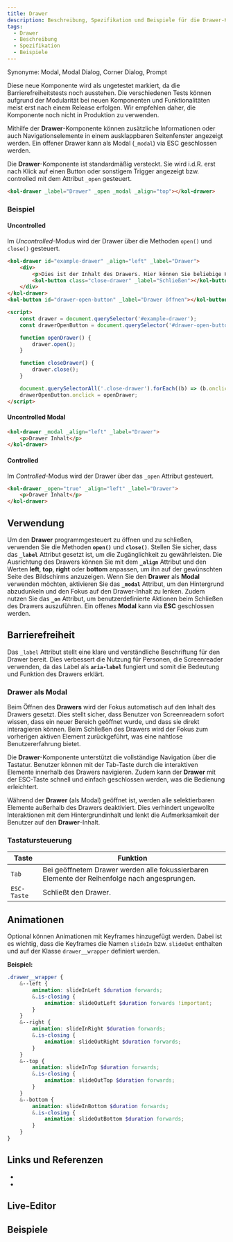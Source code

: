 ```yaml
---
title: Drawer
description: Beschreibung, Spezifikation und Beispiele für die Drawer-Komponente.
tags:
  - Drawer
  - Beschreibung
  - Spezifikation
  - Beispiele
---
```



Synonyme: Modal, Modal Dialog, Corner Dialog, Prompt

<kol-alert _type="warning" _variant="card">
	<kol-badge _color="#476af5" _label="Preview"></kol-badge> Diese neue Komponente wird als ungetestet markiert, da die Barrierefreiheitstests noch ausstehen. Die verschiedenen Tests können aufgrund der Modularität bei neuen Komponenten und Funktionalitäten meist erst nach einem Release erfolgen. Wir empfehlen daher, die Komponente noch nicht in Produktion zu verwenden.
</kol-alert>

Mithilfe der **Drawer**-Komponente können zusätzliche Informationen oder auch Navigationselemente in einem ausklappbaren Seitenfenster angezeigt werden. Ein offener Drawer kann als Modal (`_modal`) via ESC geschlossen werden.

Die **Drawer**-Komponente ist standardmäßig versteckt. Sie wird i.d.R. erst nach Klick auf einen Button oder sonstigem Trigger angezeigt bzw. controlled mit dem Attribut `_open` gesteuert.

```html
<kol-drawer _label="Drawer" _open _modal _align="top"></kol-drawer>
```

### Beispiel

#### Uncontrolled

Im _Uncontrolled_-Modus wird der Drawer über die Methoden `open()` und `close()` gesteuert.

```html
<kol-drawer id="example-drawer" _align="left" _label="Drawer">
	<div>
		<p>Dies ist der Inhalt des Drawers. Hier können Sie beliebige HTML-Elemente einfügen.</p>
		<kol-button class="close-drawer" _label="Schließen"></kol-button>
	</div>
</kol-drawer>
<kol-button id="drawer-open-button" _label="Drawer öffnen"></kol-button>

<script>
	const drawer = document.querySelector('#example-drawer');
	const drawerOpenButton = document.querySelector('#drawer-open-button');

	function openDrawer() {
		drawer.open();
	}

	function closeDrawer() {
		drawer.close();
	}

	document.querySelectorAll('.close-drawer').forEach((b) => (b.onclick = closeDrawer));
	drawerOpenButton.onclick = openDrawer;
</script>
```

#### Uncontrolled Modal

```html
<kol-drawer _modal _align="left" _label="Drawer">
	<p>Drawer Inhalt</p>
</kol-drawer>
```

#### Controlled

Im _Controlled_-Modus wird der Drawer über das `_open` Attribut gesteuert.

```html
<kol-drawer _open="true" _align="left" _label="Drawer">
	<p>Drawer Inhalt</p>
</kol-drawer>
```

## Verwendung

Um den **Drawer** programmgesteuert zu öffnen und zu schließen, verwenden Sie die Methoden **`open()`** und **`close()`**. Stellen Sie sicher, dass das **`_label`** Attribut gesetzt ist, um die Zugänglichkeit zu gewährleisten. Die Ausrichtung des Drawers können Sie mit dem **`_align`** Attribut und den Werten **left**, **top**, **right** oder **bottom** anpassen, um ihn auf der gewünschten Seite des Bildschirms anzuzeigen. Wenn Sie den **Drawer** als **Modal** verwenden möchten, aktivieren Sie das **`_modal`** Attribut, um den Hintergrund abzudunkeln und den Fokus auf den Drawer-Inhalt zu lenken. Zudem nutzen Sie das **`_on`** Attribut, um benutzerdefinierte Aktionen beim Schließen des Drawers auszuführen. Ein offenes **Modal** kann via **ESC** geschlossen werden.

## Barrierefreiheit

Das `_label` Attribut stellt eine klare und verständliche Beschriftung für den Drawer bereit. Dies verbessert die Nutzung für Personen, die Screenreader verwenden, da das Label als **`aria-label`** fungiert und somit die Bedeutung und Funktion des Drawers erklärt.

### Drawer als Modal

Beim Öffnen des **Drawers** wird der Fokus automatisch auf den Inhalt des Drawers gesetzt. Dies stellt sicher, dass Benutzer von Screenreadern sofort wissen, dass ein neuer Bereich geöffnet wurde, und dass sie direkt interagieren können. Beim Schließen des Drawers wird der Fokus zum vorherigen aktiven Element zurückgeführt, was eine nahtlose Benutzererfahrung bietet.

Die **Drawer**-Komponente unterstützt die vollständige Navigation über die Tastatur. Benutzer können mit der Tab-Taste durch die interaktiven Elemente innerhalb des Drawers navigieren. Zudem kann der **Drawer** mit der ESC-Taste schnell und einfach geschlossen werden, was die Bedienung erleichtert.

Während der **Drawer** (als Modal) geöffnet ist, werden alle selektierbaren Elemente außerhalb des Drawers deaktiviert. Dies verhindert ungewollte Interaktionen mit dem Hintergrundinhalt und lenkt die Aufmerksamkeit der Benutzer auf den **Drawer**-Inhalt.

### Tastatursteuerung

| Taste       | Funktion                                                                                     |
| ----------- | -------------------------------------------------------------------------------------------- |
| `Tab`       | Bei geöffnetem Drawer werden alle fokussierbaren Elemente der Reihenfolge nach angesprungen. |
| `ESC-Taste` | Schließt den Drawer.                                                                         |

## Animationen

Optional können Animationen mit Keyframes hinzugefügt werden. Dabei ist es wichtig, dass die Keyframes die Namen `slideIn` bzw. `slideOut` enthalten und auf der Klasse `drawer__wrapper` definiert werden.

**Beispiel:**

```scss
.drawer__wrapper {
	&--left {
		animation: slideInLeft $duration forwards;
		&.is-closing {
			animation: slideOutLeft $duration forwards !important;
		}
	}
	&--right {
		animation: slideInRight $duration forwards;
		&.is-closing {
			animation: slideOutRight $duration forwards;
		}
	}
	&--top {
		animation: slideInTop $duration forwards;
		&.is-closing {
			animation: slideOutTop $duration forwards;
		}
	}
	&--bottom {
		animation: slideInBottom $duration forwards;
		&.is-closing {
			animation: slideOutBottom $duration forwards;
		}
	}
}
```

## Links und Referenzen

- <kol-link _href="https://developer.mozilla.org/en-US/docs/Web/HTML/Element/dialog" _target="_blank"></kol-link>
- <kol-link _href="https://developer.mozilla.org/en-US/docs/Web/CSS/@keyframes" _target="_blank"></kol-link>

<Readme />

<ExampleLink component="drawer" />

## Live-Editor

<LiveEditorCompact component="drawer" />

## Beispiele

<Configurator component="drawer" sample="basic" />
